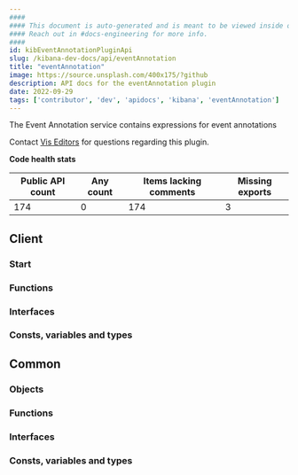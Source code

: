 ```yaml
---
####
#### This document is auto-generated and is meant to be viewed inside our experimental, new docs system.
#### Reach out in #docs-engineering for more info.
####
id: kibEventAnnotationPluginApi
slug: /kibana-dev-docs/api/eventAnnotation
title: "eventAnnotation"
image: https://source.unsplash.com/400x175/?github
description: API docs for the eventAnnotation plugin
date: 2022-09-29
tags: ['contributor', 'dev', 'apidocs', 'kibana', 'eventAnnotation']
---
```


The Event Annotation service contains expressions for event annotations

Contact [Vis Editors](https://github.com/orgs/elastic/teams/kibana-vis-editors) for questions regarding this plugin.

**Code health stats**

| Public API count  | Any count | Items lacking comments | Missing exports |
|-------------------|-----------|------------------------|-----------------|
| 174 | 0 | 174 | 3 |

## Client

### Start
<DocDefinitionList data={[eventAnnotationObj.client.start]}/>

### Functions
<DocDefinitionList data={eventAnnotationObj.client.functions}/>

### Interfaces
<DocDefinitionList data={eventAnnotationObj.client.interfaces}/>

### Consts, variables and types
<DocDefinitionList data={eventAnnotationObj.client.misc}/>

## Common

### Objects
<DocDefinitionList data={eventAnnotationObj.common.objects}/>

### Functions
<DocDefinitionList data={eventAnnotationObj.common.functions}/>

### Interfaces
<DocDefinitionList data={eventAnnotationObj.common.interfaces}/>

### Consts, variables and types
<DocDefinitionList data={eventAnnotationObj.common.misc}/>

